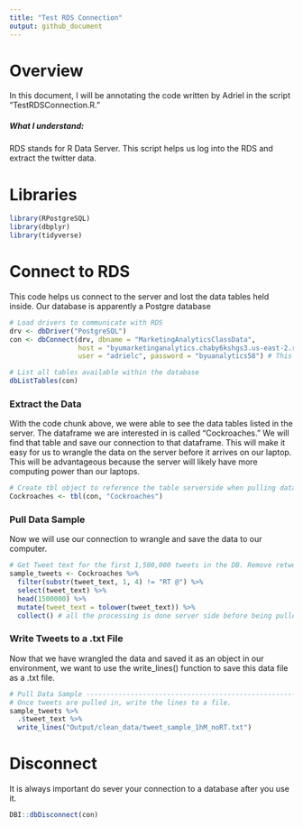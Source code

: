 ```yaml
---
title: "Test RDS Connection"
output: github_document
---
```

# Overview
In this document, I will be annotating the code written by Adriel in the script "TestRDSConnection.R."

##### What I understand:
RDS stands for R Data Server. This script helps us log into the RDS and extract the twitter data. 

# Libraries
```r
library(RPostgreSQL)
library(dbplyr)
library(tidyverse)
```

# Connect to RDS
This code helps us connect to the server and lost the data tables held inside. Our database is apparently a Postgre database
```r
# Load drivers to communicate with RDS
drv <- dbDriver("PostgreSQL")
con <- dbConnect(drv, dbname = "MarketingAnalyticsClassData",
                 host = "byumarketinganalytics.chaby6kshgs3.us-east-2.rds.amazonaws.com", port = 5555,
                 user = "adrielc", password = "byuanalytics58") # This will prompt user

# List all tables available within the database
dbListTables(con)
```

### Extract the Data
With the code chunk above, we were able to see the data tables listed in the server. The dataframe we are interested in is called "Cockroaches." We will find that table and save our connection to that dataframe. This will make it easy for us to wrangle the data on the server before it arrives on our laptop. This will be advantageous because the server will likely have more computing power than our laptops.
```r
# Create tbl object to reference the table serverside when pulling data
Cockroaches <- tbl(con, "Cockroaches")
```

### Pull Data Sample
Now we will use our connection to wrangle and save the data to our computer.
```r
# Get Tweet text for the first 1,500,000 tweets in the DB. Remove retweets (there's a lot)
sample_tweets <- Cockroaches %>% 
  filter(substr(tweet_text, 1, 4) != "RT @") %>% 
  select(tweet_text) %>% 
  head(1500000) %>% 
  mutate(tweet_text = tolower(tweet_text)) %>%
  collect() # all the processing is done server side before being pulled in by collect()
```

### Write Tweets to a .txt File
Now that we have wrangled the data and saved it as an object in our environment, we want to use the write_lines() function to save this data file as a .txt file.
```r
# Pull Data Sample --------------------------------------------------------
# Once tweets are pulled in, write the lines to a file.
sample_tweets %>%
  .$tweet_text %>% 
  write_lines("Output/clean_data/tweet_sample_1hM_noRT.txt")
```

# Disconnect
It is always important do sever your connection to a database after you use it. 
```r
DBI::dbDisconnect(con)
```


